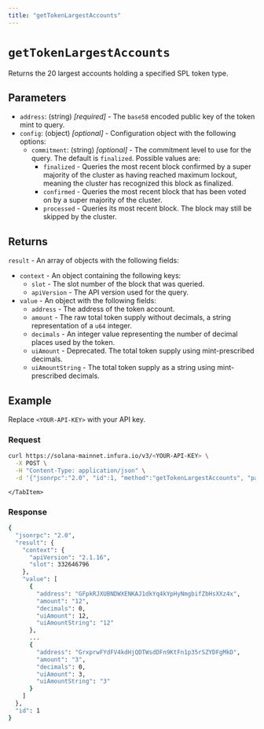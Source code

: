 ```yaml
---
title: "getTokenLargestAccounts"
---
```



# `getTokenLargestAccounts`

Returns the 20 largest accounts holding a specified SPL token type.

## Parameters

- `address`: (string) _[required]_ - The `base58` encoded public key of the token mint to query.
- `config`: (object) _[optional]_  - Configuration object with the following options:
    - `commitment`: (string) _[optional]_  - The commitment level to use for the query. The default is `finalized`. Possible values are:
        - `finalized` - Queries the most recent block confirmed by a super majority of the cluster as having
            reached maximum lockout, meaning the cluster has recognized this block as finalized.
        - `confirmed` - Queries the most recent block that has been voted on by a super majority of the cluster.
        - `processed` - Queries its most recent block. The block may still be skipped by the cluster.

## Returns

`result` - An array of objects with the following fields:

- `context` - An object containing the following keys:
    - `slot` - The slot number of the block that was queried.
    - `apiVersion` - The API version used for the query.
- `value` - An object with the following fields:
    - `address` - The address of the token account.
    - `amount` - The raw total token supply without decimals, a string representation of a `u64` integer.
    - `decimals` - An integer value representing the number of decimal places used by the token.
    - `uiAmount` - Deprecated. The total token supply using mint-prescribed decimals.
    - `uiAmountString` - The total token supply as a string using mint-prescribed decimals.


## Example

Replace `<YOUR-API-KEY>` with your API key.

### Request

<Tabs>
  <TabItem value="curl">

  ```bash
  curl https://solana-mainnet.infura.io/v3/<YOUR-API-KEY> \
    -X POST \
    -H "Content-Type: application/json" \
    -d '{"jsonrpc":"2.0", "id":1, "method":"getTokenLargestAccounts", "params": ["1YDQ35V8g68FGvcT85haHwAXv1U7XMzuc4mZeEXfrjE"]}'
  ```

    </TabItem>
</Tabs>

### Response

<Tabs>
  <TabItem value="JSON">

  ```bash
  {
    "jsonrpc": "2.0",
    "result": {
      "context": {
        "apiVersion": "2.1.16",
        "slot": 332646796
      },
      "value": [
        {
          "address": "GFpkRJXUBNDWXENKAJ1dkYq4kYpHyNmgbifZbHsXXz4x",
          "amount": "12",
          "decimals": 0,
          "uiAmount": 12,
          "uiAmountString": "12"
        },
        ...
        {
          "address": "GrxprwFYdFV4kdHjQDTWsdDFn9KtFn1p35rSZYDFgMkD",
          "amount": "3",
          "decimals": 0,
          "uiAmount": 3,
          "uiAmountString": "3"
        }
      ]
    },
    "id": 1
  }
  ```

  </TabItem>
</Tabs>